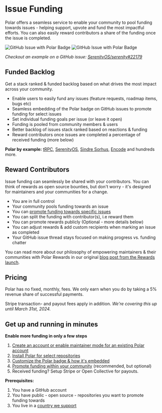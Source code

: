 # Issue Funding

Polar offers a seamless service to enable your community to pool
funding towards issues - helping support, upvote and fund the most impactful
efforts. You can also easily reward contributors a share of the funding once the
issue is completed.

![GitHub Issue with Polar Badge](/assets/docs/maintainers/issue-funding/gh-badged-dark.jpg#only-dark)
![GitHub Issue with Polar Badge](/assets/docs/maintainers/issue-funding/gh-badged-light.jpg#only-light)

*Checkout an example on a GitHub issue: [SerenityOS/serenity#22179](https://github.com/SerenityOS/serenity/issues/22179)*

## Funded Backlog
Get a stack ranked & funded backlog based on what drives the most impact across your community.

* Enable users to easily fund any issues (feature requests, roadmap items, bugs
  etc)
* Seamless embedding of the Polar badge on GitHub issues to promote funding for
  select issues
* Set individual funding goals per issue (or leave it open)
* Funding is pooled from community members & users
* Better backlog of issues stack ranked based on reactions & funding
* Reward contributors once issues are completed a percentage of received funding
  (more below)

**Polar by example:** [tRPC](https://polar.sh/trpc/issues), [SerenityOS](https://polar.sh/serenityos/issues), [Sindre Sorhus](https://polar.sh/sindresorhus/issues), [Encode](https://polar.sh/encode/issues) and hundreds more.

## Reward Contributors

Issue funding can seamlessly be shared with your contributors. You can think of
rewards as open source bounties, but don't worry  - it's designed for
maintainers and your communities for a change.

- You are in full control
- Your community pools funding towards an issue
- You can [promote funding towards specific
  issues](/maintainers/issue-funding/workflow)
- You can split the funding with contributor(s), i.e reward them
- You can promote rewards publicly (Optional - more details below)
- You can adjust rewards & add custom recipients when marking an issue as
  completed
- Your GitHub issue thread stays focused on making progress vs. funding chatter

You can read more about our philosophy of empowering maintainers & their
communities with Polar Rewards in our original [blog post from the Rewards launch](https://blog.polar.sh/introducing-rewards/).


## Pricing

Polar has no fixed, monthly, fees. We only earn when you do by taking a 5% revenue share of successful payments.

Stripe transaction- and payout fees apply in addition. _We're covering this up until March 31st, 2024._


## Get up and running in minutes

**Enable more funding in only a few steps**

1. [Create an account or enable maintainer mode for an existing Polar
   account](/maintainers/issue-funding/getting-started/setup-account)
2. [Install Polar for select
   repositories](/maintainers/issue-funding/getting-started/app-installation)
3. [Customize the Polar badge & how it's embedded](/maintainers/issue-funding/getting-started/badge-settings)
4. [Promote funding within your
   community](/maintainers/issue-funding/promote) (recommended,
   but optional)
5. Received funding? Setup Stripe or Open Collective for payouts.

**Prerequisites:**

1. You have a GitHub account
2. You have public - open source - repositories you want to promote funding
   towards
3. You live in a [country we support](/faq/maintainers/#which-countries-are-supported)

